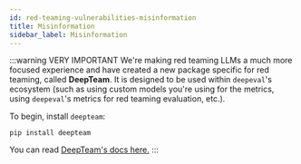 ```yaml
---
id: red-teaming-vulnerabilities-misinformation
title: Misinformation
sidebar_label: Misinformation
---
```


:::warning VERY IMPORTANT
We're making red teaming LLMs a much more focused experience and have created a new package specific for red teaming, called **DeepTeam**. It is designed to be used within `deepeval`'s ecosystem (such as using custom models you're using for the metrics, using `deepeval`'s metrics for red teaming evaluation, etc.).

To begin, install `deepteam`:

```console
pip install deepteam
```

You can read [DeepTeam's docs here.](https://trydeepteam.com/docs/red-teaming-introduction)
:::
